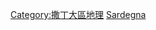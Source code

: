 {{Commons category|Provinces of Sardinia}}

[[Category:撒丁大區地理|Category:撒丁大區地理]]
[[Category:意大利各大区省份|Sardegna]]